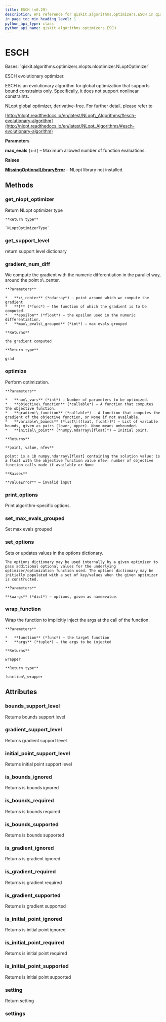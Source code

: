```yaml
---
title: ESCH (v0.29)
description: API reference for qiskit.algorithms.optimizers.ESCH in qiskit v0.29
in_page_toc_min_heading_level: 1
python_api_type: class
python_api_name: qiskit.algorithms.optimizers.ESCH
---
```


# ESCH

<Class id="qiskit.algorithms.optimizers.ESCH" isDedicatedPage={true} github="https://github.com/qiskit/qiskit/tree/stable/0.18/qiskit/algorithms/optimizers/nlopts/esch.py" signature="ESCH(max_evals=1000)" modifiers="class">
  Bases: `qiskit.algorithms.optimizers.nlopts.nloptimizer.NLoptOptimizer`

  ESCH evolutionary optimizer.

  ESCH is an evolutionary algorithm for global optimization that supports bound constraints only. Specifically, it does not support nonlinear constraints.

  NLopt global optimizer, derivative-free. For further detail, please refer to

  [http://nlopt.readthedocs.io/en/latest/NLopt\_Algorithms/#esch-evolutionary-algorithm](http://nlopt.readthedocs.io/en/latest/NLopt_Algorithms/#esch-evolutionary-algorithm)

  **Parameters**

  **max\_evals** (`int`) – Maximum allowed number of function evaluations.

  **Raises**

  [**MissingOptionalLibraryError**](qiskit.aqua.MissingOptionalLibraryError "qiskit.aqua.MissingOptionalLibraryError") – NLopt library not installed.

  ## Methods

  <span id="qiskit-algorithms-optimizers-esch-get-nlopt-optimizer" />

  ### get\_nlopt\_optimizer

  <Function id="qiskit.algorithms.optimizers.ESCH.get_nlopt_optimizer" signature="ESCH.get_nlopt_optimizer()">
    Return NLopt optimizer type

    **Return type**

    `NLoptOptimizerType`
  </Function>

  <span id="qiskit-algorithms-optimizers-esch-get-support-level" />

  ### get\_support\_level

  <Function id="qiskit.algorithms.optimizers.ESCH.get_support_level" signature="ESCH.get_support_level()">
    return support level dictionary
  </Function>

  <span id="qiskit-algorithms-optimizers-esch-gradient-num-diff" />

  ### gradient\_num\_diff

  <Function id="qiskit.algorithms.optimizers.ESCH.gradient_num_diff" signature="ESCH.gradient_num_diff(x_center, f, epsilon, max_evals_grouped=1)" modifiers="static">
    We compute the gradient with the numeric differentiation in the parallel way, around the point x\_center.

    **Parameters**

    *   **x\_center** (*ndarray*) – point around which we compute the gradient
    *   **f** (*func*) – the function of which the gradient is to be computed.
    *   **epsilon** (*float*) – the epsilon used in the numeric differentiation.
    *   **max\_evals\_grouped** (*int*) – max evals grouped

    **Returns**

    the gradient computed

    **Return type**

    grad
  </Function>

  <span id="qiskit-algorithms-optimizers-esch-optimize" />

  ### optimize

  <Function id="qiskit.algorithms.optimizers.ESCH.optimize" signature="ESCH.optimize(num_vars, objective_function, gradient_function=None, variable_bounds=None, initial_point=None)">
    Perform optimization.

    **Parameters**

    *   **num\_vars** (*int*) – Number of parameters to be optimized.
    *   **objective\_function** (*callable*) – A function that computes the objective function.
    *   **gradient\_function** (*callable*) – A function that computes the gradient of the objective function, or None if not available.
    *   **variable\_bounds** (*list\[(float, float)]*) – List of variable bounds, given as pairs (lower, upper). None means unbounded.
    *   **initial\_point** (*numpy.ndarray\[float]*) – Initial point.

    **Returns**

    **point, value, nfev**

    point: is a 1D numpy.ndarray\[float] containing the solution value: is a float with the objective function value nfev: number of objective function calls made if available or None

    **Raises**

    **ValueError** – invalid input
  </Function>

  <span id="qiskit-algorithms-optimizers-esch-print-options" />

  ### print\_options

  <Function id="qiskit.algorithms.optimizers.ESCH.print_options" signature="ESCH.print_options()">
    Print algorithm-specific options.
  </Function>

  <span id="qiskit-algorithms-optimizers-esch-set-max-evals-grouped" />

  ### set\_max\_evals\_grouped

  <Function id="qiskit.algorithms.optimizers.ESCH.set_max_evals_grouped" signature="ESCH.set_max_evals_grouped(limit)">
    Set max evals grouped
  </Function>

  <span id="qiskit-algorithms-optimizers-esch-set-options" />

  ### set\_options

  <Function id="qiskit.algorithms.optimizers.ESCH.set_options" signature="ESCH.set_options(**kwargs)">
    Sets or updates values in the options dictionary.

    The options dictionary may be used internally by a given optimizer to pass additional optional values for the underlying optimizer/optimization function used. The options dictionary may be initially populated with a set of key/values when the given optimizer is constructed.

    **Parameters**

    **kwargs** (*dict*) – options, given as name=value.
  </Function>

  <span id="qiskit-algorithms-optimizers-esch-wrap-function" />

  ### wrap\_function

  <Function id="qiskit.algorithms.optimizers.ESCH.wrap_function" signature="ESCH.wrap_function(function, args)" modifiers="static">
    Wrap the function to implicitly inject the args at the call of the function.

    **Parameters**

    *   **function** (*func*) – the target function
    *   **args** (*tuple*) – the args to be injected

    **Returns**

    wrapper

    **Return type**

    function\_wrapper
  </Function>

  ## Attributes

  ### bounds\_support\_level

  <Attribute id="qiskit.algorithms.optimizers.ESCH.bounds_support_level">
    Returns bounds support level
  </Attribute>

  ### gradient\_support\_level

  <Attribute id="qiskit.algorithms.optimizers.ESCH.gradient_support_level">
    Returns gradient support level
  </Attribute>

  ### initial\_point\_support\_level

  <Attribute id="qiskit.algorithms.optimizers.ESCH.initial_point_support_level">
    Returns initial point support level
  </Attribute>

  ### is\_bounds\_ignored

  <Attribute id="qiskit.algorithms.optimizers.ESCH.is_bounds_ignored">
    Returns is bounds ignored
  </Attribute>

  ### is\_bounds\_required

  <Attribute id="qiskit.algorithms.optimizers.ESCH.is_bounds_required">
    Returns is bounds required
  </Attribute>

  ### is\_bounds\_supported

  <Attribute id="qiskit.algorithms.optimizers.ESCH.is_bounds_supported">
    Returns is bounds supported
  </Attribute>

  ### is\_gradient\_ignored

  <Attribute id="qiskit.algorithms.optimizers.ESCH.is_gradient_ignored">
    Returns is gradient ignored
  </Attribute>

  ### is\_gradient\_required

  <Attribute id="qiskit.algorithms.optimizers.ESCH.is_gradient_required">
    Returns is gradient required
  </Attribute>

  ### is\_gradient\_supported

  <Attribute id="qiskit.algorithms.optimizers.ESCH.is_gradient_supported">
    Returns is gradient supported
  </Attribute>

  ### is\_initial\_point\_ignored

  <Attribute id="qiskit.algorithms.optimizers.ESCH.is_initial_point_ignored">
    Returns is initial point ignored
  </Attribute>

  ### is\_initial\_point\_required

  <Attribute id="qiskit.algorithms.optimizers.ESCH.is_initial_point_required">
    Returns is initial point required
  </Attribute>

  ### is\_initial\_point\_supported

  <Attribute id="qiskit.algorithms.optimizers.ESCH.is_initial_point_supported">
    Returns is initial point supported
  </Attribute>

  ### setting

  <Attribute id="qiskit.algorithms.optimizers.ESCH.setting">
    Return setting
  </Attribute>

  ### settings

  <Attribute id="qiskit.algorithms.optimizers.ESCH.settings" />
</Class>

